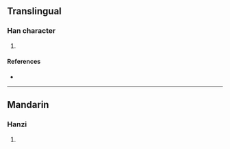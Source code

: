 {{character info/new}}
==Translingual==

===Han character===
{{Han char|rn=86|rad=火|as=15|sn=19|four=96814|canj=FWGG|ids=⿰火墨}}

# {{defn|Han|sort=火15}}

====References====
* {{Han ref|kx=0686.150|dkj=19539|hdz=32245.130|uh=7205|ud=29189|bh=F26D|bd=62061}}

----

==Mandarin==

===Hanzi===
{{cmn-hanzi|pin=[[mò]] ([[mo4]])|wg=mo<sup>4</sup>}}

# {{defn|lang=cmn|sort=火15}}